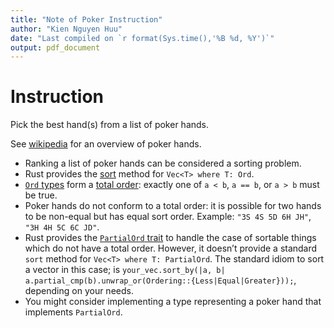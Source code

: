 ```yaml
---
title: "Note of Poker Instruction"
author: "Kien Nguyen Huu"
date: "Last compiled on `r format(Sys.time(),'%B %d, %Y')`"
output: pdf_document
---
```


# Instruction
Pick the best hand(s) from a list of poker hands.

See [wikipedia](https://en.wikipedia.org/wiki/List_of_poker_hands) for an
overview of poker hands.

+ Ranking a list of poker hands can be considered a sorting problem.
+ Rust provides the [sort](https://doc.rust-lang.org/std/vec/struct.Vec.html#method.sort) method for `Vec<T> where T: Ord`.
+ [`Ord` types](https://doc.rust-lang.org/std/cmp/trait.Ord.html) form a [total order](https://en.wikipedia.org/wiki/Total_order): exactly one of `a < b`, `a == b`, or `a > b` must be true.
+ Poker hands do not conform to a total order: it is possible for two hands to be non-equal but has equal sort order. Example: `"3S 4S 5D 6H JH"`, `"3H 4H 5C 6C JD"`.
+ Rust provides the [`PartialOrd` trait](https://doc.rust-lang.org/std/cmp/trait.PartialOrd.html) to handle the case of sortable things which do not have a total order. However, it doesn't provide a standard `sort` method for `Vec<T> where T: PartialOrd`. The standard idiom to sort a vector in this case; is `your_vec.sort_by(|a, b| a.partial_cmp(b).unwrap_or(Ordering::{Less|Equal|Greater}));`, depending on your needs.
+ You might consider implementing a type representing a poker hand that implements `PartialOrd`.


